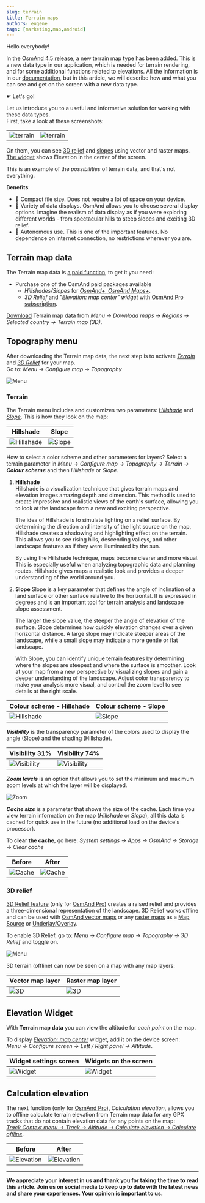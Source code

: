 ```yaml
---
slug: terrain
title: Terrain maps
authors: eugene
tags: [marketing,map,android]
---
```




Hello everybody!

In the [OsmAnd 4.5 release](https://osmand.net/blog/osmand-android-4-5-released#terrain-maps-updates), a new terrain map type has been added. This is a new data type in our application, which is needed for terrain rendering, and for some additional functions related to elevations. All the information is in our [documentation](https://osmand.net/docs/user/), but in this article, we will describe how and what you can see and get on the screen with a new data type.

   &#9755;  Let's go!

<!--truncate-->

Let us introduce you to a useful and informative solution for working with these data types.  
First, take a look at these screenshots:


|||
|------|-------|
|![terrain](./img/terrain_screen.png)|![terrain](./img/terrain_screen_2.png)|


On them, you can see [3D relief](#3d-relief) and [slopes](#terrain) using vector and raster maps. [The widget](#elevation-widget) shows Elevation in the center of the screen. 

This is an example of the *possibilities* of terrain data, and that's not everything.


**Benefits**:

- 🌟 Compact file size. Does not require a lot of space on your device. 
- 🌄 Variety of data displays.  OsmAnd allows you to choose several display options. Imagine the realism of data display as if you were exploring different worlds - from spectacular hills to steep slopes and exciting 3D relief.
- 🔌 Autonomous use. This is one of the important features. No dependence on internet connection, no restrictions wherever you are.


## Terrain map data

The Terrain map data is [a paid function](https://osmand.net/docs/user/purchases/android#free-and-paid-features), to get it you need:

- Purchase one of the OsmAnd paid packages available
   - _Hillshades/Slopes_ for [*OsmAnd+*, *OsmAnd Maps+*](https://osmand.net/docs/user/purchases/android#free-and-paid-features).
   -  _3D Relief_ and _"Elevation: map center" widget_ with [OsmAnd Pro subscription](https://osmand.net/docs/user/purchases/android#pro-features).

[Download](https://osmand.net/docs/user/plugins/contour-lines#how-to-download) Terrain map data from *Menu → Download maps → Regions → Selected country → Terrain map (3D)*. 


## Topography menu

After downloading the Terrain map data, the next step is to activate [*Terrain*](#terrain) and [*3D Relief*](#3d-relief) for your map.   
Go to: *Menu → Configure map → Topography*

![Menu](./img/topography_menu.png)  


### Terrain 

The Terrain menu includes and customizes two parameters: [*Hillshade*](https://osmand.net/docs/user/plugins/contour-lines#hillshade) and [*Slope*](https://osmand.net/docs/user/plugins/contour-lines#slope). This is how they look on the map:  

|Hillshade|Slope|
|------|-------|
|![Hillshade](./img/hillshade.png)|![Slope](./img/slope.png)|


How to select a color scheme and other parameters for layers? Select a terrain parameter in *Menu → Configure map → Topography → Terrain →* ***Colour scheme*** and then *Hillshade* or *Slope*.  

1. **Hillshade**  
    Hillshade is a visualization technique that gives terrain maps and elevation images amazing depth and dimension. This method is used to create impressive and realistic views of the earth's surface, allowing you to look at the landscape from a new and exciting perspective.  

    The idea of Hillshade is to simulate lighting on a relief surface. By determining the direction and intensity of the light source on the map, Hillshade creates a shadowing and highlighting effect on the terrain. This allows you to see rising hills, descending valleys, and other landscape features as if they were illuminated by the sun.  

    By using the Hillshade technique, maps become clearer and more visual. This is especially useful when analyzing topographic data and planning routes. Hillshade gives maps a realistic look and provides a deeper understanding of the world around you.  

2. **Slope**
    Slope is a key parameter that defines the angle of inclination of a land surface or other surface relative to the horizontal. It is expressed in degrees and is an important tool for terrain analysis and landscape slope assessment.  

    The larger the slope value, the steeper the angle of elevation of the surface. Slope determines how quickly elevation changes over a given horizontal distance. A large slope may indicate steeper areas of the landscape, while a small slope may indicate a more gentle or flat landscape.  

    With Slope, you can identify unique terrain features by determining where the slopes are steepest and where the surface is smoother. Look at your map from a new perspective by visualizing slopes and gain a deeper understanding of the landscape. Adjust color transparency to make your analysis more visual, and control the zoom level to see details at the right scale.   


|Colour scheme - Hillshade|Colour scheme - Slope|
|------|-------|
|![Hillshade](./img/hillshade_menu.png)|![Slope](./img/slope_menu.png)|

***Visibility*** is the transparency parameter of the colors used to display the angle (Slope) and the shading (Hillshade). 

|Visibility 31%|Visibility 74%|
|------|-------|
|![Visibility ](./img/31.png)|![Visibility ](./img/74.png)|


***Zoom levels*** is an option that allows you to set the minimum and maximum zoom levels at which the layer will be displayed.

![Zoom](./img/zoom.png)

***Cache size*** is a parameter that shows the size of the cache. Each time you view terrain information on the map (*Hillshade* or *Slope*), all this data is cached for quick use in the future (no additional load on the device's processor).

To **clear the cache**, go here: *System settings → Apps → OsmAnd → Storage → Clear cache*

|Before|After|
|------|-------|
|![Cache](./img/cache.png)|![Cache](./img/cache2.png)|


### 3D relief

[3D Relief feature](https://osmand.net/docs/user/plugins/contour-lines#3d-relief) (only for [OsmAnd Pro](https://osmand.net/docs/user/purchases/android#pro-features)) creates a raised relief and provides a three-dimensional representation of the landscape. 3D Relief works offline and can be used with [OsmAnd vector maps](https://osmand.net/docs/user/map/vector-maps.md) or any [raster maps](https://osmand.net/docs/user/map/raster-maps.md#select-raster-maps) as a [Map Source](https://osmand.net/docs/user/map/raster-maps.md#main) or [Underlay/Overlay](https://osmand.net/docs/user/map/raster-maps.md#overlay-layer).

To enable 3D Relief, go to: *Menu → Configure map → Topography → 3D Relief* and toggle on.

![Menu](./img/topography_menu.png)

3D terrain (offline) can now be seen on a map with any map layers:  

|Vector map layer|Raster map layer|
|------|-------|
|![3D](./img/3d.png)|![3D](./img/3d_2.png)|


## Elevation Widget

With **Terrain map data** you can view the altitude for *each point* on the map.

To display [*Elevation: map center*](https://osmand.net/docs/user/widgets/info-widgets#-elevation-map-center) widget, add it on the device screen:  
*Menu → Configure screen → Left / Right panel → Altitude*.

|Widget settings screen|Widgets on the screen|
|------|-------|
|![Widget](./img/widget0.png)|![Widget](./img/widget1.png)|


## Calculation elevation

The next function (only for [OsmAnd Pro](https://osmand.net/docs/user/purchases/android#pro-features)), *Calculation elevation*, allows you to offline calculate terrain elevation from Terrain map data for any GPX tracks that do not contain elevation data for any points on the map:  
[*Track Context menu → Track → Altitude → Calculate elevation → Calculate offline*](https://osmand.net/docs/user/map/track-context-menu#altitude). 

|Before|After|
|------|-------|
|![Elevation](./img/elevation0.png)|![Elevation](./img/elevation1.png)|

______________________________________________


**We appreciate your interest in us and thank you for taking the time to read this article. Join us on social media to keep up to date with the latest news and share your experiences. Your opinion is important to us.**


<LinksSocial/>
<LinksTelegram/>
<AndroidStore/>


